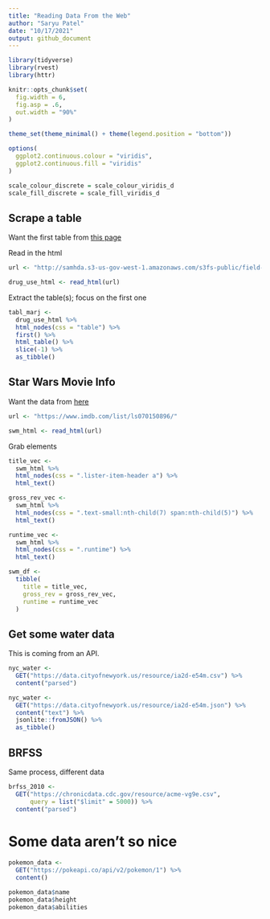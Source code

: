 ```yaml
---
title: "Reading Data From the Web"
author: "Saryu Patel"
date: "10/17/2021"
output: github_document
---
```


```r
library(tidyverse)
library(rvest)
library(httr)

knitr::opts_chunk$set(
  fig.width = 6,
  fig.asp = .6,
  out.width = "90%"
)

theme_set(theme_minimal() + theme(legend.position = "bottom"))

options(
  ggplot2.continuous.colour = "viridis",
  ggplot2.continuous.fill = "viridis"
)

scale_colour_discrete = scale_colour_viridis_d
scale_fill_discrete = scale_fill_viridis_d
```

## Scrape a table

Want the first table from [this page](http://samhda.s3-us-gov-west-1.amazonaws.com/s3fs-public/field-uploads/2k15StateFiles/NSDUHsaeShortTermCHG2015.htm)

Read in the html

```r
url <- "http://samhda.s3-us-gov-west-1.amazonaws.com/s3fs-public/field-uploads/2k15StateFiles/NSDUHsaeShortTermCHG2015.htm"

drug_use_html <- read_html(url)
```

Extract the table(s); focus on the first one

```r
tabl_marj <- 
  drug_use_html %>% 
  html_nodes(css = "table") %>% 
  first() %>% 
  html_table() %>% 
  slice(-1) %>% 
  as_tibble()
```

## Star Wars Movie Info

Want the data from [here](https://www.imdb.com/list/ls070150896/)

```r
url <- "https://www.imdb.com/list/ls070150896/"

swm_html <- read_html(url)
```

Grab elements

```r
title_vec <- 
  swm_html %>% 
  html_nodes(css = ".lister-item-header a") %>% 
  html_text()

gross_rev_vec <- 
  swm_html %>% 
  html_nodes(css = ".text-small:nth-child(7) span:nth-child(5)") %>% 
  html_text()

runtime_vec <- 
  swm_html %>% 
  html_nodes(css = ".runtime") %>% 
  html_text()

swm_df <- 
  tibble(
    title = title_vec,
    gross_rev = gross_rev_vec,
    runtime = runtime_vec
  )
```

## Get some water data

This is coming from an API.

```r
nyc_water <- 
  GET("https://data.cityofnewyork.us/resource/ia2d-e54m.csv") %>% 
  content("parsed")

nyc_water <- 
  GET("https://data.cityofnewyork.us/resource/ia2d-e54m.json") %>% 
  content("text") %>% 
  jsonlite::fromJSON() %>% 
  as_tibble()
```

## BRFSS

Same process, different data

```r
brfss_2010 <- 
  GET("https://chronicdata.cdc.gov/resource/acme-vg9e.csv",
      query = list("$limit" = 5000)) %>% 
  content("parsed")
```

# Some data aren't so nice

```r
pokemon_data <- 
  GET("https://pokeapi.co/api/v2/pokemon/1") %>% 
  content()

pokemon_data$name
pokemon_data$height
pokemon_data$abilities
```

